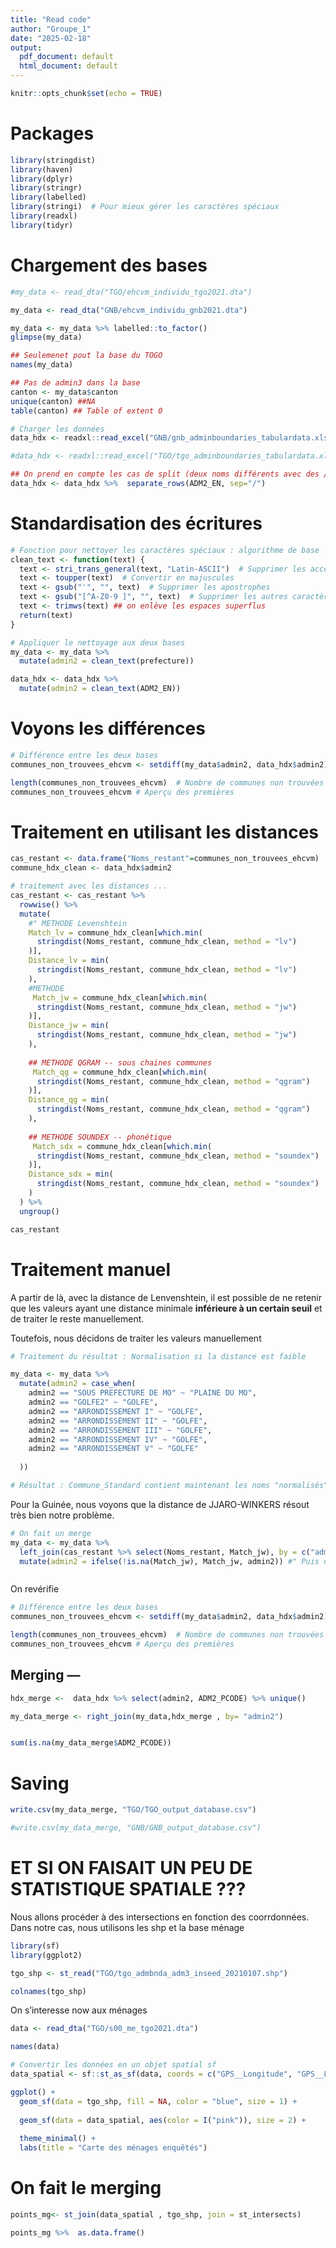 ```yaml
---
title: "Read code"
author: "Groupe_1"
date: "2025-02-18"
output:
  pdf_document: default
  html_document: default
---
```


```r
knitr::opts_chunk$set(echo = TRUE)
```


# Packages
```r
library(stringdist)
library(haven)
library(dplyr)
library(stringr)
library(labelled)
library(stringi)  # Pour mieux gérer les caractères spéciaux
library(readxl)
library(tidyr)
```

# Chargement des bases

```r
#my_data <- read_dta("TGO/ehcvm_individu_tgo2021.dta")

my_data <- read_dta("GNB/ehcvm_individu_gnb2021.dta")

my_data <- my_data %>% labelled::to_factor()
glimpse(my_data)

```

```r

## Seulemenet pout la base du TOGO
names(my_data)

## Pas de admin3 dans la base
canton <- my_data$canton
unique(canton) ##NA
table(canton) ## Table of extent 0
```


```r
# Charger les données
data_hdx <- readxl::read_excel("GNB/gnb_adminboundaries_tabulardata.xlsx", sheet = "ADM2")

#data_hdx <- readxl::read_excel("TGO/tgo_adminboundaries_tabulardata.xlsx", sheet = "ADM2")

## On prend en compte les cas de split (deux noms différents avec des /)
data_hdx <- data_hdx %>%  separate_rows(ADM2_EN, sep="/")

```


# Standardisation des écritures

```r
# Fonction pour nettoyer les caractères spéciaux : algorithme de base
clean_text <- function(text) {
  text <- stri_trans_general(text, "Latin-ASCII")  # Supprimer les accents
  text <- toupper(text)  # Convertir en majuscules
  text <- gsub("'", "", text)  # Supprimer les apostrophes
  text <- gsub("[^A-Z0-9 ]", "", text)  # Supprimer les autres caractères spéciaux sauf espaces et chiffres
  text <- trimws(text) ## on enlève les espaces superflus
  return(text)
}
```


```r
# Appliquer le nettoyage aux deux bases
my_data <- my_data %>%
  mutate(admin2 = clean_text(prefecture))

data_hdx <- data_hdx %>%
  mutate(admin2 = clean_text(ADM2_EN))

```

# Voyons les différences

```r

# Différence entre les deux bases
communes_non_trouvees_ehcvm <- setdiff(my_data$admin2, data_hdx$admin2)

length(communes_non_trouvees_ehcvm)  # Nombre de communes non trouvées --- 7
communes_non_trouvees_ehcvm # Aperçu des premières
```


# Traitement en utilisant les distances


```r
cas_restant <- data.frame("Noms_restant"=communes_non_trouvees_ehcvm)
commune_hdx_clean <- data_hdx$admin2

# traitement avec les distances ...
cas_restant <- cas_restant %>%
  rowwise() %>%
  mutate(
    #" METHODE Levenshtein
    Match_lv = commune_hdx_clean[which.min(
      stringdist(Noms_restant, commune_hdx_clean, method = "lv")
    )],
    Distance_lv = min(
      stringdist(Noms_restant, commune_hdx_clean, method = "lv")
    ),
    #METHODE
     Match_jw = commune_hdx_clean[which.min(
      stringdist(Noms_restant, commune_hdx_clean, method = "jw")
    )],
    Distance_jw = min(
      stringdist(Noms_restant, commune_hdx_clean, method = "jw")
    ),
    
    ## METHODE QGRAM -- sous chaines communes
     Match_qg = commune_hdx_clean[which.min(
      stringdist(Noms_restant, commune_hdx_clean, method = "qgram")
    )],
    Distance_qg = min(
      stringdist(Noms_restant, commune_hdx_clean, method = "qgram")
    ),
    
    ## METHODE SOUNDEX -- phonétique
     Match_sdx = commune_hdx_clean[which.min(
      stringdist(Noms_restant, commune_hdx_clean, method = "soundex")
    )],
    Distance_sdx = min(
      stringdist(Noms_restant, commune_hdx_clean, method = "soundex")
    )
  ) %>%
  ungroup()

```


```r
cas_restant
```
# Traitement manuel

A partir de là, avec la distance de Lenvenshtein, il est possible de ne retenir que les valeurs ayant une distance minimale
**inférieure à un certain seuil** et de traiter le reste manuellement.

  Toutefois, nous décidons de traiter les valeurs manuellement

```r


# Traitement du résultat : Normalisation si la distance est faible

my_data <- my_data %>%
  mutate(admin2 = case_when(
    admin2 == "SOUS PREFECTURE DE MO" ~ "PLAINE DU MO",
    admin2 == "GOLFE2" ~ "GOLFE",
    admin2 == "ARRONDISSEMENT I" ~ "GOLFE",
    admin2 == "ARRONDISSEMENT II" ~ "GOLFE",
    admin2 == "ARRONDISSEMENT III" ~ "GOLFE",
    admin2 == "ARRONDISSEMENT IV" ~ "GOLFE",
    admin2 == "ARRONDISSEMENT V" ~ "GOLFE"
  
  ))

# Résultat : Commune_Standard contient maintenant les noms "normalisés"


```


Pour la Guinée, nous voyons que la distance de JJARO-WINKERS résout très bien notre problème.
```r

# On fait un merge 
my_data <- my_data %>%
  left_join(cas_restant %>% select(Noms_restant, Match_jw), by = c("admin2" = "Noms_restant")) %>% 
  mutate(admin2 = ifelse(!is.na(Match_jw), Match_jw, admin2)) #" Puis on remplace



```


On revérifie

```r

# Différence entre les deux bases
communes_non_trouvees_ehcvm <- setdiff(my_data$admin2, data_hdx$admin2)

length(communes_non_trouvees_ehcvm)  # Nombre de communes non trouvées --- 7
communes_non_trouvees_ehcvm # Aperçu des premières
```

## Merging ---

```r

hdx_merge <-  data_hdx %>% select(admin2, ADM2_PCODE) %>% unique()

my_data_merge <- right_join(my_data,hdx_merge , by= "admin2")


sum(is.na(my_data_merge$ADM2_PCODE))

```
# Saving 
```r
write.csv(my_data_merge, "TGO/TGO_output_database.csv")

#write.csv(my_data_merge, "GNB/GNB_output_database.csv")

```


# ET SI ON FAISAIT UN PEU DE STATISTIQUE SPATIALE ???

Nous allons procéder à des intersections en fonction des coorrdonnées. Dans notre cas, nous utilisons les shp et la base ménage


```r
library(sf)
library(ggplot2)

tgo_shp <- st_read("TGO/tgo_admbnda_adm3_inseed_20210107.shp")
```
```r
colnames(tgo_shp)
```


On s'interesse now aux ménages

```r
data <- read_dta("TGO/s00_me_tgo2021.dta")

names(data)

# Convertir les données en un objet spatial sf
data_spatial <- sf::st_as_sf(data, coords = c("GPS__Longitude", "GPS__Latitude"), crs = st_crs(tgo_shp))


```


```r
ggplot() +
  geom_sf(data = tgo_shp, fill = NA, color = "blue", size = 1) +
  
  geom_sf(data = data_spatial, aes(color = I("pink")), size = 2) +
  
  theme_minimal() +
  labs(title = "Carte des ménages enquêtés")
```

# On fait le merging


```r
points_mg<- st_join(data_spatial , tgo_shp, join = st_intersects)

points_mg %>%  as.data.frame() 

```


